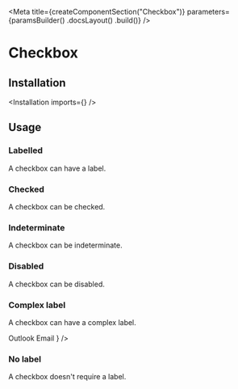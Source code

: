 
<Meta
    title={createComponentSection("Checkbox")}
    parameters={paramsBuilder()
        .docsLayout(<SemanticLayout documentationPath="/modules/checkbox" />)
        .build()}
/>

# Checkbox

## Installation

<Installation imports={<Imports />} />

## Usage

### Labelled

A checkbox can have a label.

<Preview>
    <Story name="labelled">
        <Checkbox label="Milky Way" />
    </Story>
</Preview>

### Checked

A checkbox can be checked.

<Preview>
    <Story name="checked">
        <Checkbox defaultChecked label="Milky Way" />
    </Story>
</Preview>

### Indeterminate

A checkbox can be indeterminate.

<Preview>
    <Story name="indeterminate">
        <Checkbox defaultIndeterminate label="Supernova" />
    </Story>
</Preview>

### Disabled

A checkbox can be disabled.

<Preview>
    <Story name="disabled">
        <Checkbox disabled label="Milky Way" />
    </Story>
</Preview>

### Complex label

A checkbox can have a complex label.

<Preview>
    <Story name="complex label">
        <Checkbox label={<label>Outlook Email <CommunicationIcon className="ml1" /></label>} />
    </Story>
</Preview>

### No label

A checkbox doesn't require a label.

<Preview>
    <Story name="no label">
        <Checkbox />
    </Story>
</Preview>
